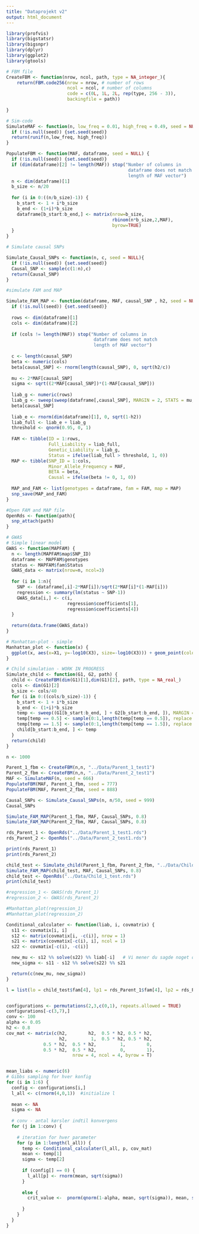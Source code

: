 ```yaml
---
title: "Dataprojekt v2"
output: html_document
---
```


```r
library(profvis)
library(bigstatsr)
library(bigsnpr)
library(dplyr)
library(ggplot2)
library(gtools)
```

```r
# FBM file
CreateFBM <- function(nrow, ncol, path, type = NA_integer_){
    return(FBM.code256(nrow = nrow, # number of rows
                       ncol = ncol, # number of columns
                       code = c(0L, 1L, 2L, rep(type, 256 - 3)),
                       backingfile = path)) 
  
}

```


```r
# Sim-code
SimulateMAF <- function(n, low_freq = 0.01, high_freq = 0.49, seed = NULL){
  if (!is.null(seed)) {set.seed(seed)}
  return(runif(n,low_freq, high_freq))
}

PopulateFBM <- function(MAF, dataframe, seed = NULL) {
  if (!is.null(seed)) {set.seed(seed)}
  if (dim(dataframe)[2] != length(MAF)) stop("Number of columns in 
                                              dataframe does not match 
                                              length of MAF vector")
  n <- dim(dataframe)[1]
  b_size <- n/20     
  
  for (i in 0:((n/b_size)-1)) {  
    b_start <- 1 + i*b_size
    b_end <- (1+i)*b_size
    dataframe[b_start:b_end,] <- matrix(nrow=b_size,
                                        rbinom(n*b_size,2,MAF), 
                                        byrow=TRUE)
  }
}

# Simulate causal SNPs

Simulate_Causal_SNPs <- function(n, c, seed = NULL){
  if (!is.null(seed)) {set.seed(seed)}
  Causal_SNP <- sample(c(1:n),c)
  return(Causal_SNP)
}

```


```r
#simulate FAM and MAP

Simulate_FAM_MAP <- function(dataframe, MAF, causal_SNP , h2, seed = NULL) {
  if (!is.null(seed)) {set.seed(seed)}
  
  rows <- dim(dataframe)[1]
  cols <- dim(dataframe)[2]
  
  if (cols != length(MAF)) stop("Number of columns in 
                                 dataframe does not match 
                                 length of MAF vector")
  
  c <- length(causal_SNP)
  beta <- numeric(cols)
  beta[causal_SNP] <- rnorm(length(causal_SNP), 0, sqrt(h2/c))
  
  mu <- 2*MAF[causal_SNP]
  sigma <- sqrt((2*MAF[causal_SNP])*(1-MAF[causal_SNP]))
  
  liab_g <- numeric(rows)
  liab_g <- sweep(sweep(dataframe[,causal_SNP], MARGIN = 2, STATS = mu, FUN = "-"), MARGIN = 2, STATS = sigma, FUN = "/") %*%    
  beta[causal_SNP]
  
  liab_e <- rnorm(dim(dataframe)[1], 0, sqrt(1-h2))
  liab_full <- liab_e + liab_g
  threshold <- qnorm(0.95, 0, 1)
  
  FAM <- tibble(ID = 1:rows, 
                Full_Liability = liab_full, 
                Genetic_Liability = liab_g, 
                Status = ifelse(liab_full > threshold, 1, 0))
  MAP <- tibble(SNP_ID = 1:cols, 
                Minor_Allele_Frequency = MAF, 
                BETA = beta, 
                Causal = ifelse(beta != 0, 1, 0))
  
  MAP_and_FAM <- list(genotypes = dataframe, fam = FAM, map = MAP)
  snp_save(MAP_and_FAM)
}

#Open FAM and MAP file
OpenRds <- function(path){
  snp_attach(path)  
}

```

```r
# GWAS
# Simple linear model
GWAS <- function(MAPFAM) {
  n <- length(MAPFAM$map$SNP_ID)
  dataframe <- MAPFAM$genotypes
  status <- MAPFAM$fam$Status 
  GWAS_data <- matrix(nrow=n, ncol=3)
  
  for (i in 1:n){
    SNP <- (dataframe[,i]-2*MAF[i])/sqrt(2*MAF[i]*(1-MAF[i]))
    regression <- summary(lm(status ~ SNP-1))
    GWAS_data[i,] <- c(i,
                       regression$coefficients[1],
                       regression$coefficients[4])
  }
  
  return(data.frame(GWAS_data)) 
}

# Manhattan-plot - simple
Manhattan_plot <- function(x) {
  ggplot(x, aes(x=X1, y=-log10(X3), size=-log10(X3))) + geom_point(color="blue")+ ylim(0,15) + geom_hline(yintercept=-log10(5e-7), linetype=2) + xlab("SNP") + ylab("-log10(P-value)")  
}

```

```r
# Child simulation - WORK IN PROGRESS
Simulate_child <- function(G1, G2, path) {
  child <- CreateFBM(dim(G1)[1],dim(G1)[2], path, type = NA_real_)
  cols <- dim(G1)[2]
  b_size <- cols/40
  for (i in 0:((cols/b_size)-1)) {  
    b_start <- 1 + i*b_size
    b_end <- (1+i)*b_size
    temp <- sweep((G1[b_start:b_end, ] + G2[b_start:b_end, ]), MARGIN = 2, STATS=2, FUN = "/")
    temp[temp == 0.5] <- sample(0:1,length(temp[temp == 0.5]), replace = TRUE)
    temp[temp == 1.5] <- sample(0:1,length(temp[temp == 1.5]), replace = TRUE)
    child[b_start:b_end, ] <- temp
  }
  return(child)
}
```


```r
n <- 1000

Parent_1_fbm <- CreateFBM(n,n, "../Data/Parent_1_test1")
Parent_2_fbm <- CreateFBM(n,n, "../Data/Parent_2_test1")
MAF <- SimulateMAF(n, seed = 666)
PopulateFBM(MAF, Parent_1_fbm, seed = 777)
PopulateFBM(MAF, Parent_2_fbm, seed = 888)

Causal_SNPs <- Simulate_Causal_SNPs(n, n/50, seed = 999)
Causal_SNPs

Simulate_FAM_MAP(Parent_1_fbm, MAF, Causal_SNPs, 0.8)
Simulate_FAM_MAP(Parent_2_fbm, MAF, Causal_SNPs, 0.8)

rds_Parent_1 <- OpenRds("../Data/Parent_1_test1.rds")
rds_Parent_2 <- OpenRds("../Data/Parent_2_test1.rds")

print(rds_Parent_1)
print(rds_Parent_2)

child_test <- Simulate_child(Parent_1_fbm, Parent_2_fbm, "../Data/Child_1_test")
Simulate_FAM_MAP(child_test, MAF, Causal_SNPs, 0.8)
child_test <- OpenRds("../Data/Child_1_test.rds")
print(child_test)

#regression_1 <- GWAS(rds_Parent_1)
#regression_2 <- GWAS(rds_Parent_2)

#Manhattan_plot(regression_1)
#Manhattan_plot(regression_2)
```


```r
Conditional_calculater <- function(liab, i, covmatrix) {
  s11 <- covmatix[i, i]
  s12 <- matrix(covmatix[i, -c(i)], nrow = 1)
  s21 <- matrix(covmatix[-c(i), i], ncol = 1)
  s22 <- covmatix[-c(i), -c(i)]

  new_mu <- s12 %% solve(s22) %% liab[-i]   # Vi mener du sagde noget om, at vi kunne fjerne mu1 og mu2, men vi er ikke sikre
  new_sigma <- s11 - s12 %% solve(s22) %% s21

  return(c(new_mu, new_sigma))
}
```



```r
l = list(lo = child_test$fam[4], lp1 = rds_Parent_1$fam[4], lp2 = rds_Parent_2$fam[4])


configurations <- permutations(2,3,c(0,1), repeats.allowed = TRUE) 
configurations[-c(3,7),]
conv <- 100
alpha <- 0.05
h2 <- 0.8
cov_mat <- matrix(c(h2,        h2,  0.5 * h2, 0.5 * h2,
                    h2,         1,  0.5 * h2, 0.5 * h2,
              0.5 * h2,  0.5 * h2,         1,        0,
              0.5 * h2,  0.5 * h2,         0,        1),
                         nrow = 4, ncol = 4, byrow = T)


mean_liabs <- numeric(6)
# Gibbs sampling for hver konfig
for (i in 1:6) {
  config <- configurations[i,]
  l_all <- c(rnorm(4,0,1))  #initialize l 
  
  mean <- NA
  sigma <- NA 
  
  # conv - antal kørsler indtil konvergens 
  for (j in 1:conv) {
    
    # iteration for hver parameter
    for (p in 1:length(l_all)) {
      temp <- Conditional_calculater(l_all, p, cov_mat)
      mean <- temp[1]
      sigma <- temp[2]
      
      if (config[] == 0) {
        l_all[p] <- rnorm(mean, sqrt(sigma))  
      }
      
      else {
        crit_value <-  pnorm(qnorm(1-alpha, mean, sqrt(sigma)), mean, sqrt(sigma)) 
        
      }
    }
  }
}

```


